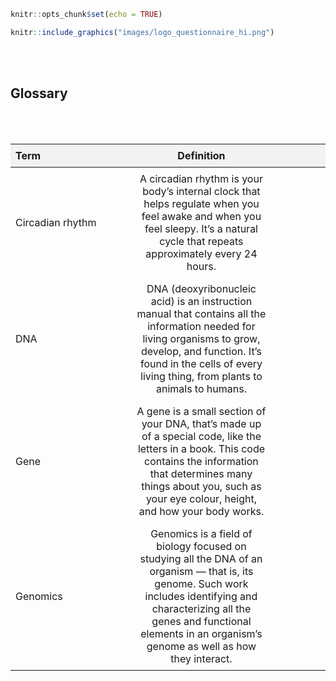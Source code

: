 
```r
knitr::opts_chunk$set(echo = TRUE)
```



```r
knitr::include_graphics("images/logo_questionnaire_hi.png")
```

<br><br> <!-- Add two line breaks -->

##  Glossary 

<br><br> <!-- Add two line breaks -->

<style>
  table {
    width: 100%;
    border-collapse: collapse;
  }

  th, td {
    
    padding: 8px;
    text-align: left; /* Left align content */
  }

  th {
    background-color: #f2f2f2;
  }
</style>

| Term        | Definition           |
| ------------- |:-------------:| -----:|
| Circadian rhythm | A circadian rhythm is your body's internal clock that helps regulate when you feel awake and when you feel sleepy. It's a natural cycle that repeats approximately every 24 hours.|   
| DNA             | DNA (deoxyribonucleic acid) is an instruction manual that contains all the information needed for living organisms to grow, develop, and function. It's found in the cells of every living thing, from plants to animals to humans. |
| Gene       | A gene is a small section of your DNA, that’s made up of a special code, like the letters in a book. This code contains the information that determines many things about you, such as your eye colour, height, and how your body works.  |
| Genomics     |  Genomics is a field of biology focused on studying all the DNA of an organism — that is, its genome. Such work includes identifying and characterizing all the genes and functional elements in an organism’s genome as well as how they interact.|
